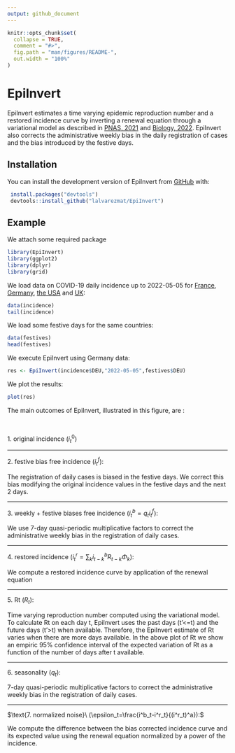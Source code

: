 ```yaml
---
output: github_document
---
```


<!-- README.md is generated from README.Rmd. Please edit that file -->

```r
knitr::opts_chunk$set(
  collapse = TRUE,
  comment = "#>",
  fig.path = "man/figures/README-",
  out.width = "100%"
)
```

# EpiInvert

<!-- badges: start -->
<!-- badges: end -->

EpiInvert estimates a time varying epidemic reproduction number and a restored 
incidence curve by inverting a renewal equation through a variational model as 
described in 
[PNAS, 2021](https://www.pnas.org/doi/10.1073/pnas.2105112118) and 
[Biology, 2022](https://www.mdpi.com/2079-7737/11/4/540). 
EpiInvert also corrects the administrative weekly bias in the daily registration 
of cases and the bias introduced by the festive days.

## Installation

You can install the development version of EpiInvert from [GitHub](https://github.com/) with:

```r
 install.packages("devtools")
 devtools::install_github("lalvarezmat/EpiInvert")
```

## Example
We attach some required package
```r
library(EpiInvert)
library(ggplot2)
library(dplyr)
library(grid)
```  

We load data on COVID-19 daily incidence up to 2022-05-05 for 
[France](https://www.santepubliquefrance.fr/dossiers/coronavirus-covid-19/coronavirus-chiffres-cles-et-evolution-de-la-covid-19-en-france-et-dans-le-monde), 
[Germany](https://experience.arcgis.com/experience/478220a4c454480e823b17327b2bf1d4), 
[the USA](https://ourworldindata.org/coronavirus-source-data) 
and [UK](https://ourworldindata.org/coronavirus-source-data): 
```r
data(incidence)
tail(incidence)
```
We load some festive days for the same countries: 
```r
data(festives)
head(festives)
```

We execute EpiInvert using Germany data:
```r
res <- EpiInvert(incidence$DEU,"2022-05-05",festives$DEU)
```

We plot the results: 
```r
plot(res)

```
The main outcomes of EpiInvert, illustrated in this figure, are : 

$~$

$\text{1. original incidence}\ (i^0_t)$

--------

$\text{2. festive bias free incidence}\ (i^f_t):$  


The registration of daily cases is biased in the festive days. We correct this bias modifying the original incidence values in the festive days and the next 2 days. 

--------

$\text{3. weekly + festive biases free incidence}\ (i^b_t=q_ti^f_t):$  

We use 7-day quasi-periodic multiplicative factors to correct the administrative weekly bias in the registration of daily cases. 

--------

$\text{4. restored incidence}\ (i^r_t=\sum_k i^b_{t-k}R_{t-k}\Phi_k):$  

We compute a restored incidence curve by application of the renewal equation

--------

$\text{5. Rt}\ (R_t):$  

Time varying reproduction number computed using the variational model. To 
calculate Rt on each day t, EpiInvert uses the past days (t'<=t) and the future 
days (t'>t) when available. Therefore, the EpiInvert estimate of Rt varies when 
there are more days available. In the above plot of Rt we show an empiric  95% 
confidence interval of the expected variation of Rt as a function of the number 
of days after t available.

--------

$\text{6. seasonality}\ (q_t):$ 

7-day quasi-periodic multiplicative factors to correct the administrative weekly bias in the registration of daily cases.

--------

$\text{7. normalized noise}\ (\epsilon_t=\frac{i^b_t-i^r_t}{(i^r_t)^a}):$ 

We compute the difference between the bias corrected incidence curve and its expected value using the renewal equation normalized by a power of the incidence. 

